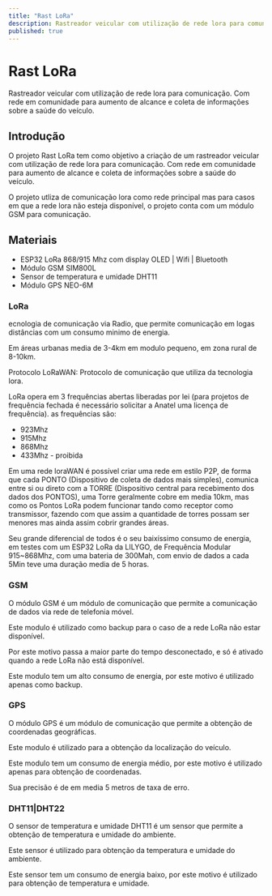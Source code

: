 ```yaml
---
title: "Rast LoRa"
description: Rastreador veicular com utilização de rede lora para comunicação. Com rede em comunidade para aumento de alcance e coleta de informações sobre a saúde do veículo.
published: true
---
```


# Rast LoRa

Rastreador veicular com utilização de rede lora para comunicação. Com rede em comunidade para aumento de alcance e coleta de informações sobre a saúde do veículo.

## Introdução

O projeto Rast LoRa tem como objetivo a criação de um rastreador veicular com utilização de rede lora para comunicação. Com rede em comunidade para aumento de alcance e coleta de informações sobre a saúde do veículo.

O projeto utliza de comunicação lora como rede principal mas para casos em que a rede lora não esteja disponível, o projeto conta com um módulo GSM para comunicação.

## Materiais

- ESP32 LoRa 868/915 Mhz com display OLED | Wifi | Bluetooth
- Módulo GSM SIM800L
- Sensor de temperatura e umidade DHT11
- Módulo GPS NEO-6M

### LoRa
ecnologia de comunicação via Radio, que permite comunicação em logas distâncias com um consumo minimo de energia.

Em áreas urbanas media de 3-4km em modulo pequeno, em zona rural de 8-10km.

Protocolo LoRaWAN: Protocolo de comunicação que utiliza da tecnologia lora.

LoRa opera em 3 frequências abertas liberadas por lei (para projetos de frequência fechada é necessário solicitar a Anatel uma licença de frequência). as frequências são:

- 923Mhz
- 915Mhz
- 868Mhz
- 433Mhz - proibida


Em uma rede loraWAN é possível criar uma rede em estilo P2P, de forma que cada PONTO (Dispositivo de coleta de dados mais simples), comunica entre si ou direto com a TORRE (Dispositivo central para recebimento dos dados dos PONTOS), uma Torre geralmente cobre em media 10km, mas como os Pontos LoRa podem funcionar tando como receptor como transmissor, fazendo com que assim a quantidade de torres possam ser menores mas ainda assim cobrir grandes áreas.

Seu grande diferencial de todos é o seu baixíssimo consumo de energia, em testes com um ESP32 LoRa da LILYGO, de Frequência Modular 915~868Mhz, com uma bateria de 300Mah, com envio de dados a cada 5Min teve uma duração media de 5 horas.

### GSM
O módulo GSM é um módulo de comunicação que permite a comunicação de dados via rede de telefonia móvel.

Este modulo é utilizado como backup para o caso de a rede LoRa não estar disponível.

Por este motivo passa a maior parte do tempo desconectado, e só é ativado quando a rede LoRa não está disponível.

Este modulo tem um alto consumo de energia, por este motivo é utilizado apenas como backup.

### GPS

O módulo GPS é um módulo de comunicação que permite a obtenção de coordenadas geográficas.

Este modulo é utilizado para a obtenção da localização do veículo.

Este modulo tem um consumo de energia médio, por este motivo é utilizado apenas para obtenção de coordenadas.

Sua precisão é de em media 5 metros de taxa de erro.

### DHT11|DHT22

O sensor de temperatura e umidade DHT11 é um sensor que permite a obtenção de temperatura e umidade do ambiente.

Este sensor é utilizado para obtenção da temperatura e umidade do ambiente.

Este sensor tem um consumo de energia baixo, por este motivo é utilizado para obtenção de temperatura e umidade.